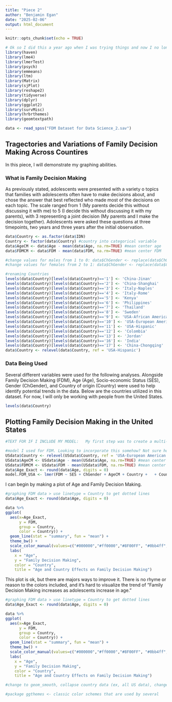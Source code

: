 ```yaml
---
title: "Piece 2"
author: "Benjamin Egan"
date: "2025-02-06"
output: html_document
---
```


```r
knitr::opts_chunk$set(echo = TRUE)

# Ok so I did this a year ago when I was trying things and now I no longer remember which packages I need. So I left them all in. I hate it too...
library(haven)
library(lme4)
library(lmerTest)
library(psych)
library(emmeans)
library(ltm)
library(Matrix)
library(sjPlot)
library(reshape2)
library(tidyverse)
library(dplyr)
library(ggplot2)
library(survMisc)
library(hrbrthemes)
library(geomtextpath)

data <- read_spss("FDM Dataset for Data Science_2.sav")

```



## Tragectories and Variations of Family Decision Making Across Countires

In this piece, I will demonstrate my graphing abilities.

### What is Family Decision Making

As previously stated, adolescents were presented with a variety o topics that families with adolescents often have to make decisions about, and chose the answer that best reflected who made most of the decisions on each topic. The scale ranged from 1 (My parents decide this without discussing it with me) to 5 (I decide this without discussing it with my parents), with 3 representing a joint decision (My parents and I make the decision together). Adolescents were asked these questions at three timepoints, two years and three years after the initial observation.


```r

data$Country <- as.factor(data$IDN)
Country <- factor(data$Country) #country into categorical variable
data$AgeCM <- data$Age - mean(data$Age, na.rm=TRUE) #mean center age
data$FDMCM <- data$FDM - mean(data$FDM, na.rm=TRUE) #mean center FDM

#change values for males from 1 to 0: data$ChGender <- replace(data$ChGender, data$ChGender < 2, 0) 
#change values for females from 2 to 1: data$ChGender <- replace(data$ChGender, data$ChGender > 0, 1) 

```

```r

#renaming Countries
levels(data$Country)[levels(data$Country)=='1'] <- 'China-Jinan'
levels(data$Country)[levels(data$Country)=='2'] <- 'China-Shanghai'
levels(data$Country)[levels(data$Country)=='3'] <- 'Italy-Naples'
levels(data$Country)[levels(data$Country)=='4'] <- 'Italy-Rome'
levels(data$Country)[levels(data$Country)=='5'] <- 'Kenya'
levels(data$Country)[levels(data$Country)=='6'] <- 'Philippines'
levels(data$Country)[levels(data$Country)=='7'] <- 'Thailand'
levels(data$Country)[levels(data$Country)=='8'] <- 'Sweden'
levels(data$Country)[levels(data$Country)=='9'] <- 'USA-African American'
levels(data$Country)[levels(data$Country)=='10'] <- 'USA-European American'
levels(data$Country)[levels(data$Country)=='11'] <- 'USA-Hispanic'
levels(data$Country)[levels(data$Country)=='12'] <- 'Colombia'
levels(data$Country)[levels(data$Country)=='13'] <- 'Jordan'
levels(data$Country)[levels(data$Country)=='16'] <- 'India'
levels(data$Country)[levels(data$Country)=='17'] <- 'China-Chongqing'
data$Country <- relevel(data$Country, ref = 'USA-Hispanic')

```
### Data Being Used 

Several different variables were used for the following analyses. Alongside Family Decision Making (FDM), Age (Age), Socio-economic Status (SES), Gender (ChGender), and Country of origin (Country) were used to help identify potential trends in the data. Below are the countries utilized in this dataset. For now, I will only be working with people from the United States. 

```r
levels(data$Country)

```

## Plotting Family Decision Making in the United States


```r
#TEXT FOR IF I INCLUDE MY MODEL:   My first step was to create a multi-level model. The model below uses Family Decision Making as the outcome. The inputs were gender, country, and an interaction between age and country.

#model I used for FDM. Looking to incorporate this somehow? Not sure how.
USdata$Country <- relevel(USdata$Country, ref = 'USA-European American')
USdata$AgeCM <- USdata$Age - mean(USdata$Age, na.rm=TRUE) #mean center age
USdata$FDMCM <- USdata$FDM - mean(USdata$FDM, na.rm=TRUE) #mean center age
data$Age_Exact <- round(data$Age, digits = 0)
model.FDM_USA <- lmer(FDM ~ SES + ChGender + AgeCM + Country +   + Country*AgeCM + (1|ID), data = USdata)
```

I can begin by making a plot of Age and Family Decision Making. 

```r

#graphing FDM data > use linetype = Country to get dotted lines
data$Age_Exact <- round(data$Age, digits = 0)

data %>%
ggplot(
  aes(x=Age_Exact, 
      y = FDM, 
      group = Country, 
      color = Country)) + 
  geom_line(stat = "summary", fun = "mean") +
  theme_bw() +
  scale_color_manual(values=c("#000000","#ff0000","#8F00FF", "#0bb4ff", "#50e991", "#e6d800", "#fb19f5", "#ffa300", "#dc0ab4", "#0000fB", "#b3d4ff", "#00bfa0", "#00ffff")) +
  labs(
    x = "Age", 
    y = "Family Decision Making", 
    color = "Country",
    title = "Age and Country Effects on Family Decision Making")

```
This plot is ok, but there are majors ways to improve it. There is no rhyme or reason to the colors included, and it's hard to visualize the trend of "Family Decision Making increases as adolescents increase in age."



```r

#graphing FDM data > use linetype = Country to get dotted lines
data$Age_Exact <- round(data$Age, digits = 0)

data %>%
ggplot(
  aes(x=Age_Exact, 
      y = FDM, 
      group = Country, 
      color = Country)) + 
  geom_line(stat = "summary", fun = "mean") +
  theme_bw() +
  scale_color_manual(values=c("#000000","#ff0000","#8F00FF", "#0bb4ff", "#50e991", "#e6d800", "#fb19f5", "#ffa300", "#dc0ab4", "#0000fB", "#b3d4ff", "#00bfa0", "#00ffff")) +
  labs(
    x = "Age", 
    y = "Family Decision Making", 
    color = "Country",
    title = "Age and Country Effects on Family Decision Making")

#change to geom_smooth, collapse country data (ex, all US data), change colors to represent continents, change title to better reflect data, look at doing a spaghetti plot (each person put on a graph).

#package ggthemes <- classic color schemes that are used by several


```